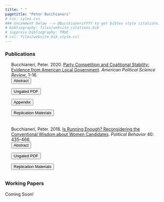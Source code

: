 ```yaml
---
title: " "
pagetitle: "Peter Bucchianeri"
# css: syles.css
### Uncomment below --> @BucchianeriYYYY to get bibtex style citations..
# bibliography: files/website_citations.bib
# suppress-bibliography: TRUE
# csl: files/website_bib_style.csl
---
```


<!-- Javscript to Show/Hide Abstracts -->
<script>
function showAbstract(div_id) {
    var x = document.getElementById(div_id);
    if (x.style.display === "none") {
        x.style.display = "block";
    } else {
        x.style.display = "none";
    }
}
</script>


### Publications

<!-- @Bucchianeri2020 - Party Competition and Coalitional Stability -->
<div style="float: left; padding-left: 20px; margin-bottom: 20px">
Bucchianeri, Peter. 2020. [Party Competition and Coalitional Stability: Evidence from American Local Government](https://doi.org/10.1017/S0003055420000386). *American Political Science Review*, 1–16.
<form><input onclick="showAbstract('pb2020_partycomp')" type = "button" value = "Abstract" class="button"></form>
<form action="files/papers/PB_Competition_Web_Final.pdf"> <input type="submit" class="button" value="Ungated PDF"></form>
<form action="files/papers/PB_Competition_Appendix_Web.pdf"> <input type="submit" class="button" value="Appendix"></form>
<form action="https://doi.org/10.7910/DVN/8ZT2ID"> <input type="submit" class="button" value="Replication Materials"></form>
<div id="pb2020_partycomp" style="display: none; margin-top: 12px" >

> Abstract: For decades, political scientists have argued that competition is a fundamental component of a responsible party system, such that when one party dominates politics, legislative coalitions destabilize and democratic accountability suffers. In this paper, I evaluate these predictions in an important but largely unexplored legislative environment: American local government. Using an original collection of roll-call records from 151 municipal councils, I show that legislative behavior is more one-dimensional when elections are partisan and the electorate is evenly balanced between the parties. When either of these features is absent, however, elite behavior remains unstructured, with coalitions shifting over time and across issues. These differences across institutional and competitive contexts suggest that partisan elections—and the party organizations that nearly always come with them—are critical for translating electoral insecurity into organized government, raising questions about the capacity for electoral accountability in a growing set of one-party dominant governments across the country.  

</div>
</div>


<!-- @Bucchianeri2018 - Is Running Enough -->
<div style="float: left; padding-left: 20px; margin-bottom: 20px">
Bucchianeri, Peter. 2018. [Is Running Enough? Reconsidering the Conventional Wisdom about Women Candidates](https://doi.org/10.1007/s11109-017-9407-7). *Political Behavior* 40: 435–466.
<form><input onclick="showAbstract('pb2018')" type = "button" value = "Abstract" class="button"></form>
<form action="files/papers/Bucchianeri_IsRunningEnough.pdf"> <input type="submit" class="button" value="Ungated PDF"></form>  
<form action="https://doi.org/10.7910/DVN/CFPBRI"> <input type="submit" class="button" value="Replication Materials"></form>
<div id="pb2018" style="display: none; margin-top: 12px">

> Abstract: The conventional wisdom in the literature on women candidates holds that “when women run, they win as often as men.” This has led to a strong focus in the literature on the barriers to entry for women candidates and significant evidence that these barriers hinder representation. Yet, a growing body of research suggests that some disadvantages persist for Republican women even after they choose to run for office. In this paper, I investigate the aggregate consequences of these disadvantages for general election outcomes. Using a regression discontinuity design, I show that Republican women who win close House primaries lose at higher rates in the general election than Republican men. This nomination effect holds throughout the 1990s despite a surge in Republican voting starting in 1994. I find no such effect for Democratic women and provide evidence that a gap in elite support explains part of the cross-party difference.

</div>
</div>

### Working Papers

Coming Soon!





